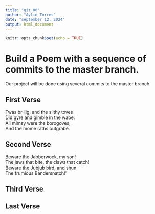 ```yaml
---
title: "git_00"
author: "Aylin Torres"
date: "september 12, 2024"
output: html_document
---
```


```r
knitr::opts_chunk$set(echo = TRUE)
```
# Build a Poem with a sequence of commits to the master branch.
Our project will be done using several commits to the master branch.
<!-- Do not modify or change any text in "!--" bracketed areas such as this --- these are instructions to
you, if you change any of this the git program will notice it and compromise your git merging strategy !-->

## First Verse 
<!--Put the first five lines of a poem by Lewis Carrol in this section!-->

Twas brillig, and the slithy toves  
Did gyre and gimble in the wabe:  
All mimsy were the borogoves,  
And the mome raths outgrabe.  

## Second Verse
<!--Put the first five lines of a poem by Robert Frost here!-->
Beware the Jabberwock, my son!  
The jaws that bite, the claws that catch!  
Beware the Jubjub bird, and shun   
The frumious Bandersnatch!”  





## Third Verse
<!--Put the first two verses of The Walrus and the Carpenter here!-->

## Last Verse
<!--Put a short poem of your choice 8-20 lines,here!-->
